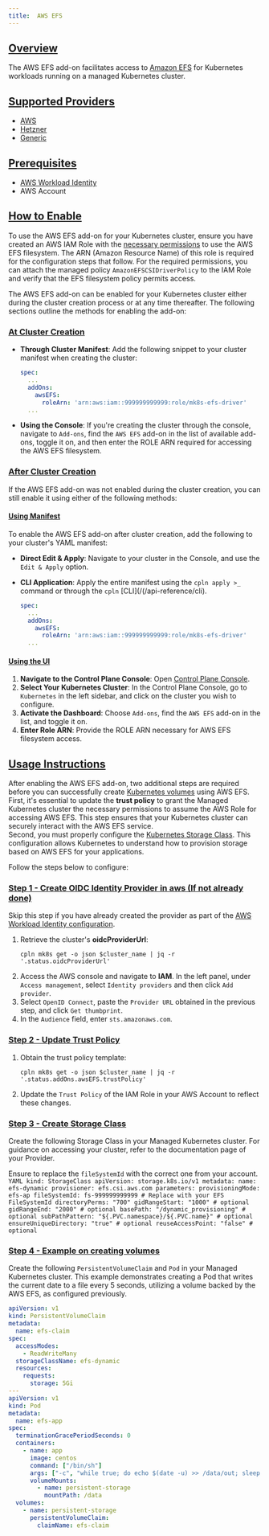 ```yaml
---
title:  AWS EFS
---
```


## [Overview](#overview)
The AWS EFS add-on facilitates access to [Amazon EFS](https://docs.aws.amazon.com/efs/latest/ug/whatisefs.html) for Kubernetes workloads 
running on a managed Kubernetes cluster. 

## [Supported Providers](#supported-providers)
* [AWS](/aws)
* [Hetzner](/hetzner)
* [Generic](/generic)

## [Prerequisites](#prerequisites)
* [AWS Workload Identity](/aws_workload_identity)
* AWS Account

## [How to Enable](#how-to-enable)

To use the AWS EFS add-on for your Kubernetes cluster, ensure you have created an AWS IAM Role with the 
[necessary permissions](https://docs.aws.amazon.com/efs/latest/ug/security_iam_service-with-iam.html) to use the AWS EFS filesystem. 
The ARN (Amazon Resource Name) of this role is required for the configuration steps that follow. For the required permissions, you can attach the 
managed policy `AmazonEFSCSIDriverPolicy` to the IAM Role and verify that the EFS filesystem policy permits access.

The AWS EFS add-on can be enabled for your Kubernetes cluster either during the cluster creation process or at any time thereafter. 
The following sections outline the methods for enabling the add-on:

### [At Cluster Creation](#at-cluster-creation)

- **Through Cluster Manifest**: Add the following snippet to your cluster manifest when creating the cluster:

    ```YAML
    spec:
      ...
      addOns:
        awsEFS:
          roleArn: 'arn:aws:iam::999999999999:role/mk8s-efs-driver'
      ...
    ```

- **Using the Console**: If you're creating the cluster through the console, navigate to `Add-ons`, find the `AWS EFS` add-on in the list of available add-ons, toggle it on, and then enter the ROLE ARN required for accessing the AWS EFS filesystem.

### [After Cluster Creation](#after-cluster-creation)

If the AWS EFS add-on was not enabled during the cluster creation, you can still enable it using either of the following methods:

#### [Using Manifest](#how-to-enable-manifest)

To enable the AWS EFS add-on after cluster creation, add the following to your cluster's YAML manifest:

- **Direct Edit & Apply**: Navigate to your cluster in the Console, and use the `Edit & Apply` option.
- **CLI Application**: Apply the entire manifest using the `cpln apply >_` command or through the `cpln` [CLI](/(/api-reference/cli).

    ```YAML
    spec:
      ...
      addOns:
        awsEFS:
          roleArn: 'arn:aws:iam::999999999999:role/mk8s-efs-driver'
      ...
    ```

#### [Using the UI](#how-to-enable-ui)

1. **Navigate to the Control Plane Console**: Open [Control Plane Console](https://console.cpln.io/console/).
2. **Select Your Kubernetes Cluster**: In the Control Plane Console, go to `Kubernetes` in the left sidebar, and click on the cluster you wish to configure.
3. **Activate the Dashboard**: Choose `Add-ons`, find the `AWS EFS` add-on in the list, and toggle it on.
4. **Enter Role ARN**: Provide the ROLE ARN necessary for AWS EFS filesystem access.


## [Usage Instructions](#usage-instructions)

After enabling the AWS EFS add-on, two additional steps are required before you can successfully create [Kubernetes volumes](https://kubernetes.io/docs/concepts/storage/volumes/) using AWS EFS.  
First, it's essential to update the **trust policy** to grant the Managed Kubernetes cluster the necessary permissions to assume the AWS Role for accessing AWS EFS. This step ensures that your 
Kubernetes cluster can securely interact with the AWS EFS service.      
Second, you must properly configure the [Kubernetes Storage Class](https://kubernetes.io/docs/concepts/storage/storage-classes/). This configuration allows Kubernetes to 
understand how to provision storage based on AWS EFS for your applications.

Follow the steps below to configure:

### [Step 1 - Create OIDC Identity Provider in aws (If not already done)](#create-oidc-provider)
Skip this step if you have already created the provider as part of the [AWS Workload Identity configuration](/aws_workload_identity#steps-configure-access).

   1. Retrieve the cluster's **oidcProviderUrl**:
      ```
      cpln mk8s get -o json $cluster_name | jq -r '.status.oidcProviderUrl'
      ```
   2. Access the AWS console and navigate to **IAM**. In the left panel, under `Access management`, select `Identity providers` and then click `Add provider`.
   3. Select `OpenID Connect`, paste the `Provider URL` obtained in the previous step, and click `Get thumbprint`.
   4. In the `Audience` field, enter `sts.amazonaws.com`.

### [Step 2 - Update Trust Policy](#update-trust-policy)

   1. Obtain the trust policy template:
      ```
      cpln mk8s get -o json $cluster_name | jq -r '.status.addOns.awsEFS.trustPolicy'
      ```
   2. Update the `Trust Policy` of the IAM Role in your AWS Account to reflect these changes.

### [Step 3 - Create Storage Class](#create-storage-class)
Create the following Storage Class in your Managed Kubernetes cluster. For guidance on accessing your cluster, refer to the documentation page of your Provider.

   Ensure to replace the `fileSystemId` with the correct one from your account.
    ```YAML
    kind: StorageClass
    apiVersion: storage.k8s.io/v1
    metadata:
      name: efs-dynamic
    provisioner: efs.csi.aws.com
    parameters:
      provisioningMode: efs-ap
      fileSystemId: fs-999999999999 # Replace with your EFS FileSystemId
      directoryPerms: "700"
      gidRangeStart: "1000" # optional
      gidRangeEnd: "2000" # optional
      basePath: "/dynamic_provisioning" # optional
      subPathPattern: "${.PVC.namespace}/${.PVC.name}" # optional
      ensureUniqueDirectory: "true" # optional
      reuseAccessPoint: "false" # optional
    ```

### [Step 4 - Example on creating volumes](#volume-create-example)

Create the following `PersistentVolumeClaim` and `Pod` in your Managed Kubernetes cluster. 
This example demonstrates creating a Pod that writes the current date to a file every 5 seconds, utilizing a volume backed by the AWS EFS, as configured previously.

```YAML
apiVersion: v1
kind: PersistentVolumeClaim
metadata:
  name: efs-claim
spec:
  accessModes:
    - ReadWriteMany
  storageClassName: efs-dynamic
  resources:
    requests:
      storage: 5Gi
---
apiVersion: v1
kind: Pod
metadata:
  name: efs-app
spec:
  terminationGracePeriodSeconds: 0 
  containers:
    - name: app
      image: centos
      command: ["/bin/sh"]
      args: ["-c", "while true; do echo $(date -u) >> /data/out; sleep 5; done"]
      volumeMounts:
        - name: persistent-storage
          mountPath: /data
  volumes:
    - name: persistent-storage
      persistentVolumeClaim:
        claimName: efs-claim
```

